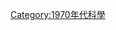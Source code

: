 {{依分類劃分的年份
|m=1
|c=9
|d=7
|y=3
|cat=科學
|sortkey=科學
|in=
|parent=20世纪各年科学
}}
{{Commonscat|1973 in science}}
[[Category:1970年代科學|Category:1970年代科學]]